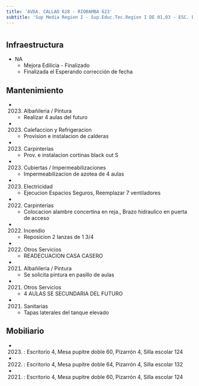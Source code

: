 ```yaml
---
title: 'AVDA. CALLAO 628 - RIOBAMBA 623'
subtitle: 'Sup Media Region I - Sup.Educ.Tec.Region I DE 01,03 - ESC. DE COM. Nº 02 DR. ANTONIO BERMEJO'
---
```


#
## Infraestructura

* NA 
    + Mejora Edilicia - Finalizado 
    + Finalizada el Esperando corrección de fecha 






## Mantenimiento

*  (2023) Albañileria / Pintura 
    + Realizar 4 aulas del futuro

*  (2023) Calefaccion y Refrigeracion 
    + Provision e instalacion de calderas

*  (2023) Carpinterías 
    + Prov. e instalacion cortinas black out S

*  (2023) Cubiertas / Impermeabilizaciones 
    + Impermeabilizacion de azotea de 4 aulas

*  (2023) Electricidad 
    + Ejecucion Espacios Seguros, Reemplazar 7 ventiladores

*  (2022) Carpinterías 
    + Colocacion  alambre concertina en reja., Brazo hidraulico en puerta de acceso

*  (2022) Incendio 
    + Reposicion 2 lanzas de 1 3/4

*  (2022) Otros Servicios 
    + READECUACION CASA CASERO

*  (2021) Albañileria / Pintura 
    + Se solicita pintura en pasillo de aulas

*  (2021) Otros Servicios 
    + 4 AULAS SE SECUNDARIA DEL FUTURO

*  (2021) Sanitarias 
    + Tapas laterales del tanque elevado





## Mobiliario

*  (2023) : Escritorio 4, Mesa pupitre doble 60, Pizarrón 4, Silla escolar 124 

*  (2022) : Escritorio 4, Mesa pupitre doble 64, Pizarrón 4, Silla escolar 132 

*  (2021) : Escritorio 4, Mesa pupitre doble 60, Pizarrón 4, Silla escolar 124 




